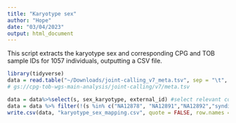 ```yaml
---
title: "Karyotype sex"
author: "Hope"
date: "03/04/2023"
output: html_document
---
```


This script extracts the karyotype sex and corresponding CPG and TOB sample IDs for 1057 individuals, outputting a CSV file.

```r
library(tidyverse)
data = read.table("~/Downloads/joint-calling_v7_meta.tsv", sep = "\t", header = TRUE)
# gs://cpg-tob-wgs-main-analysis/joint-calling/v7/meta.tsv
```


```r
data = data%>%select(s, sex_karyotype, external_id) #select relevant columns for output writing
data = data %>% filter(!(s %in% c("NA12878", "NA12891","NA12892","syndip"))) #remove non TOB samples
write.csv(data, "karyotype_sex_mapping.csv", quote = FALSE, row.names = FALSE) # to be added to GCP
```
